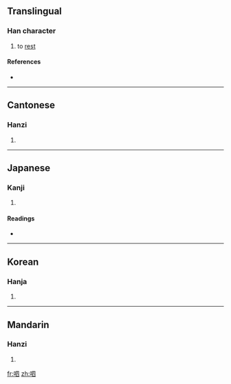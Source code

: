 ==Translingual==

===Han character===
{{Han char|rn=30|rad=口|as=05|sn=8|four=6600<sub>0</sub>|canj=口田金 (RWC)}}

# to [[rest]]

====References====
* {{Han ref|kx=0182.050|dkj=03447|dj=0401.060|hdz=10601.060|uh=546C|ud=21612|bh=CBE5|bd=52197}}

----

==Cantonese==

===Hanzi===
{{yue-hanzi|jyut=|y=hei3}}

# {{defn|Cantonese}}

----

==Japanese==

===Kanji===
{{ja-kanji|grade=|rs=口05}}

# {{defn|Japanese}}

====Readings====
* {{ja-readings|on=[[き]] (ki), [[ち]] (chi), [[れい]] (rei), [[りょう]] (ryō)|kun=[[いき]] (iki), [[いこう]] (ikou)}}

----

==Korean==

===Hanja===
{{ko-hanja|hangeul=[[히]], [[령]], 희|rv=hi, ryeong, hui|mr=hi, ryŏng, hŭi}}

# {{defn|Korean}}

----

==Mandarin==

===Hanzi===
{{cmn-hanzi|pin=[[guā]] ([[gua1]]), [[xì]] ([[xi4]])|wg=kua<sup>1</sup>, hsi<sup>4</sup>}}

# {{defn|Mandarin}}

[[fr:呬]]
[[zh:呬]]